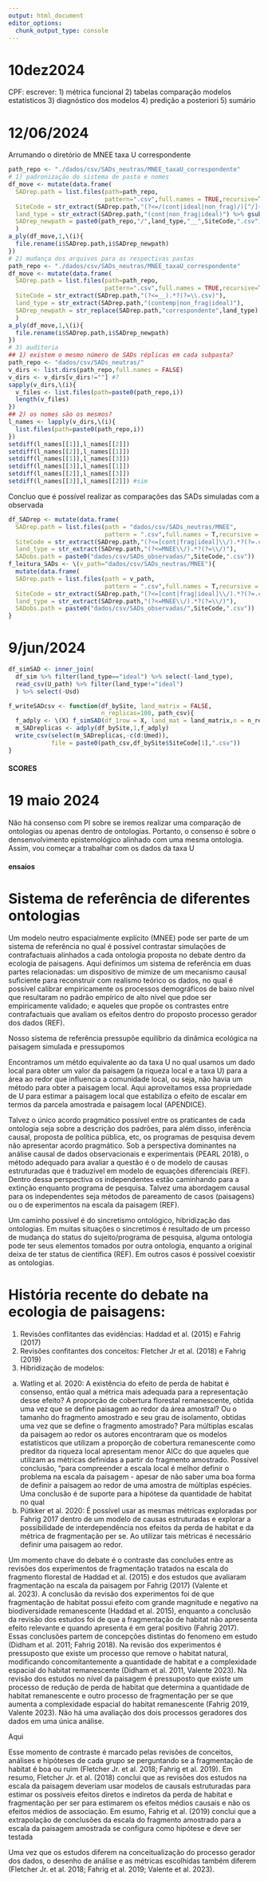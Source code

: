 ```yaml
---
output: html_document
editor_options: 
  chunk_output_type: console
---
```


# 10dez2024

CPF: escrever:
1) métrica funcional
2) tabelas comparação modelos estatísticos
3) diagnóstico dos modelos
4) predição a posteriori
5) sumário










# 12/06/2024

Arrumando o diretório de MNEE taxa U correspondente 

```r
path_repo <- "./dados/csv/SADs_neutras/MNEE_taxaU_correspondente"
# 1) padronização do sistema de pasta e nomes
df_move <- mutate(data.frame(
  SADrep.path = list.files(path=path_repo,
                           pattern=".csv",full.names = TRUE,recursive=T)),
  SiteCode = str_extract(SADrep.path,"(?<=/(cont|ideal|non_frag)/)[^/]+(?=\\.csv)"),
  land_type = str_extract(SADrep.path,"(cont|non_frag|ideal)") %>% gsub("cont","contemp",.),
  SADrep_newpath = paste0(path_repo,"/",land_type,"__",SiteCode,".csv")
  )
a_ply(df_move,1,\(i){
  file.rename(i$SADrep.path,i$SADrep_newpath)
})
# 2) mudança dos arquivos para as respectivas pastas
path_repo <- "./dados/csv/SADs_neutras/MNEE_taxaU_correspondente"
df_move <- mutate(data.frame(
  SADrep.path = list.files(path=path_repo,
                           pattern=".csv",full.names = TRUE,recursive=T)),
  SiteCode = str_extract(SADrep.path,"(?<=__).*?(?=\\.csv)"),
  land_type = str_extract(SADrep.path,"(contemp|non_frag|ideal)"),
  SADrep_newpath = str_replace(SADrep.path,"correspondente",land_type)
  )
a_ply(df_move,1,\(i){
  file.rename(i$SADrep.path,i$SADrep_newpath)
})
# 3) auditoria
## 1) existem o mesmo número de SADs réplicas em cada subpasta?
path_repo <- "dados/csv/SADs_neutras/"
v_dirs <- list.dirs(path_repo,full.names = FALSE)
v_dirs <- v_dirs[v_dirs!=""] #? 
sapply(v_dirs,\(i){
  v_files <- list.files(path=paste0(path_repo,i))
  length(v_files)
})
## 2) os nomes são os mesmos?
l_names <- lapply(v_dirs,\(i){
  list.files(path=paste0(path_repo,i))
})
setdiff(l_names[[1]],l_names[[2]])
setdiff(l_names[[2]],l_names[[1]])
setdiff(l_names[[1]],l_names[[3]])
setdiff(l_names[[3]],l_names[[1]])
setdiff(l_names[[2]],l_names[[3]])
setdiff(l_names[[3]],l_names[[2]]) #sim

```

Concluo que é possível realizar as comparações das SADs simuladas com a observada

```r
df_SADrep <- mutate(data.frame(
  SADrep.path = list.files(path = "dados/csv/SADs_neutras/MNEE",
                           pattern = ".csv",full.names = T,recursive = T)),
  SiteCode = str_extract(SADrep.path,"(?<=[cont|frag|ideal]\\/).*?(?=.csv)"),
  land_type = str_extract(SADrep.path,"(?<=MNEE\\/).*?(?=\\/)"),
  SADobs.path = paste0("dados/csv/SADs_observadas/",SiteCode,".csv"))
f_leitura_SADs <- \(v_path="dados/csv/SADs_neutras/MNEE"){
  mutate(data.frame(
  SADrep.path = list.files(path = v_path,
                           pattern = ".csv",full.names = T,recursive = T)),
  SiteCode = str_extract(SADrep.path,"(?<=[cont|frag|ideal]\\/).*?(?=.csv)"),
  land_type = str_extract(SADrep.path,"(?<=MNEE\\/).*?(?=\\/)"),
  SADobs.path = paste0("dados/csv/SADs_observadas/",SiteCode,".csv"))
}


```




# 9/jun/2024

```r
df_simSAD <- inner_join(
  df_sim %>% filter(land_type=="ideal") %>% select(-land_type),
  read_csv(U_path) %>% filter(land_type!="ideal")
  ) %>% select(-Usd)
```

```r
f_writeSADcsv <- function(df_bySite, land_matrix = FALSE,
                          n_replicas=100, path_csv){
  f_adply <- \(X) f_simSAD(df_1row = X, land_mat = land_matrix,n = n_replicas)
  m_SADreplicas <- adply(df_bySite,1,f_adply)
  write_csv(select(m_SADreplicas,-c(d:Umed)),
            file = paste0(path_csv,df_bySite$SiteCode[1],".csv"))
}

```



#### SCORES

# 19 maio 2024

Não há consenso com PI sobre se iremos realizar uma comparação de ontologias ou apenas dentro de ontologias. Portanto, o consenso é sobre o densenvolvimento epistemológico alinhado com uma mesma ontologia. Assim, vou começar a trabalhar com os dados da taxa U

#### ensaios

# Sistema de referência de diferentes ontologias

Um modelo neutro espacialmente explícito (MNEE) pode ser parte de um sistema de referência no qual é possível contrastar simulações de contrafactuais alinhados a cada ontologia proposta no debate dentro da ecologia de paisagens.
Aqui definimos um sistema de referência em duas partes relacionadas: um dispositivo de mimize de um mecanismo causal suficiente para reconstruir com realismo teórico os dados, no qual é possível calibrar empiricamente os processos demográficos de baixo nível que resultaram no padrão empírico de alto nível que pdoe ser empiricamente validado; e aqueles que propõe os contrastes entre contrafactuais que avaliam os efeitos dentro do proposto processo gerador dos dados (REF).

Nosso sistema de referência pressupõe equilíbrio da dinâmica ecológica na paisagem simulada e pressupomos

Encontramos um métdo equivalente ao da taxa U no qual usamos um dado local para obter um valor da paisagem (a riqueza local e a taxa U) para a área ao redor que influencia a comunidade local, ou seja, não havia um método para obter a paisagem local. Aqui aproveitamos essa propriedade de U para estimar a paisagem local que estabiliza o efeito de escalar em termos da parcela amostrada e paisagem local (APENDICE). 


Talvez o único acordo pragmático possível entre os praticantes de cada ontologia seja sobre a descrição dos padrões, para além disso, inferência causal, proposta de política pública, etc, os programas de pesquisa devem não apresentar acordo pragmático.
Sob a perspectiva dominantes na análise causal de dados observacionais e experimentais (PEARL 2018), o método adequado para avaliar a questão é o de modelo de causas estruturadas que é traduzível em modelo de equações diferenciais (REF). Dentro dessa perspectiva os independentes estão caminhando para a extinção enquanto programa de pesquisa. 
Talvez uma abordagem causal para os independentes seja métodos de pareamento de casos (paisagens) ou o de experimentos na escala da paisagem (REF).

Um caminho possível é do sincretismo ontológico, hibridização das ontologias. Em muitas situações o sincretimos é resultado de um prcesso de mudança do status do sujeito/programa de pesquisa, alguma ontologia pode ter seus elementos tomados por outra ontologia, enquanto a original deixa de ter status de científica (REF). Em outros casos é possível coexistir as ontologias. 





# História recente do debate na ecologia de paisagens:

1) Revisões conflitantes das evidências: Haddad et al. (2015) e Fahrig (2017)
2) Revisões confitantes dos conceitos: Fletcher Jr et al. (2018) e Fahrig (2019)
3) Hibridização de modelos:
a) Watling et al. 2020: A existência do efeito de perda de habitat é consenso, então qual a métrica mais adequada para a representação desse efeito? A proporção de cobertura florestal remanescente, obtida uma vez que se define paisagem ao redor da área amostral? Ou o tamanho do fragmento amostrado e seu grau de isolamento, obtidas uma vez que se define o fragmento amostrado? Para múltiplas escalas da paisagem ao redor os autores encontraram que os modelos estatísticos que utilizam a proporção de cobertura remanescente como preditor da riqueza local apresentam menor AICc do que aqueles que utilizam as métricas definidas a partir do fragmento amostrado. Possível conclusão, "para compreender a escala local é melhor definir o problema na escala da paisagem - apesar de não saber uma boa forma de definir a paisagem ao redor de uma amostra de múltiplas espécies. Uma conclusão é de suporte para a hipótese da quantidade de habitat no qual 
b) Pütkker et al. 2020: É possível usar as mesmas métricas exploradas por Fahrig 2017 dentro de um modelo de causas estruturadas e explorar a possibilidade de interdependência nos efeitos da perda de habitat e da métrica de fragmentação per se. Ao utilizar tais métricas é necessário definir uma paisagem ao redor. 


Um momento chave do debate é o contraste das concluões entre as revisões dos experimentos de fragmentação tratados na escala do fragmento florestal de Haddad et al. (2015) e dos estudos que avaliaram fragmentação na escala da paisagem por Fahrig (2017) (Valente et al. 2023). A conclusão da revisão dos experimentos foi de que fragmentação de habitat possui efeito com grande magnitude e negativo na biodiversidade remanescente (Haddad et al. 2015), enquanto a conclusão da revisão dos estudos foi de que a fragmentação de habitat não apresenta efeito relevante e quando apresenta é em geral positivo (Fahrig 2017). Essas conclusões partem de concepções distintas do fenomeno em estudo (Didham et al. 2011; Fahrig 2018). Na revisão dos experimentos é pressuposto que existe um processo que remove o habitat natural, modificando concomitantemente a quantidade de habitat e a complexidade espacial do habitat remanescente (Didham et al. 2011, Valente 2023). Na revisão dos estudos no nível da paisagem é pressuposto que existe um processo de redução de perda de habitat que determina a quantidade de habitat remanescente e outro processo de fragmentação per se que aumenta a complexidade espacial do habitat remanescente (Fahrig 2019, Valente 2023). Não há uma avaliação dos dois processos geradores dos dados em uma única análise.

Aqui 



Esse momento de contraste é marcado pelas revisões de conceitos, análises e hipóteses de cada grupo se perguntando se a fragmentação de habitat é boa ou ruim (Fletcher Jr. et al. 2018; Fahrig et al. 2019). Em resumo, Fletcher Jr. et al. (2018) conclui que as revisões dos estudos na escala da paisagem deveriam usar modelos de causals estruturadas para estimar os possíveis efeitos diretos e indiretos da perda de habitat e fragmentação per ser para estimarem os efeitos médios causais e não os efeitos médios de associação. Em esumo, Fahrig et al. (2019) conclui que a extrapolação de conclusões da escala do fragmento amostrado para a escala da paisagem amostrada se configura como hipótese e deve ser testada





Uma vez que os estudos diferem na conceitualização do processo gerador dos dados, o desenho de análise e as métricas escolhidas também diferem (Fletcher Jr. et al. 2018; Fahrig et al. 2019; Valente et al. 2023). 